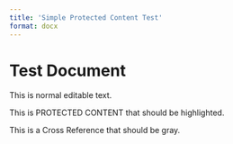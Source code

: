 ```yaml
---
title: 'Simple Protected Content Test'
format: docx
---
```


# Test Document

This is normal editable text.

This is [PROTECTED CONTENT]{.protected-param} that should be highlighted.

This is a [Cross Reference]{.cross-reference} that should be gray.
